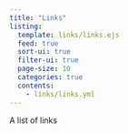 ```yaml
---
title: "Links"
listing:
  template: links/links.ejs
  feed: true
  sort-ui: true
  filter-ui: true
  page-size: 10
  categories: true
  contents:
    - links/links.yml
---
```

A list of links